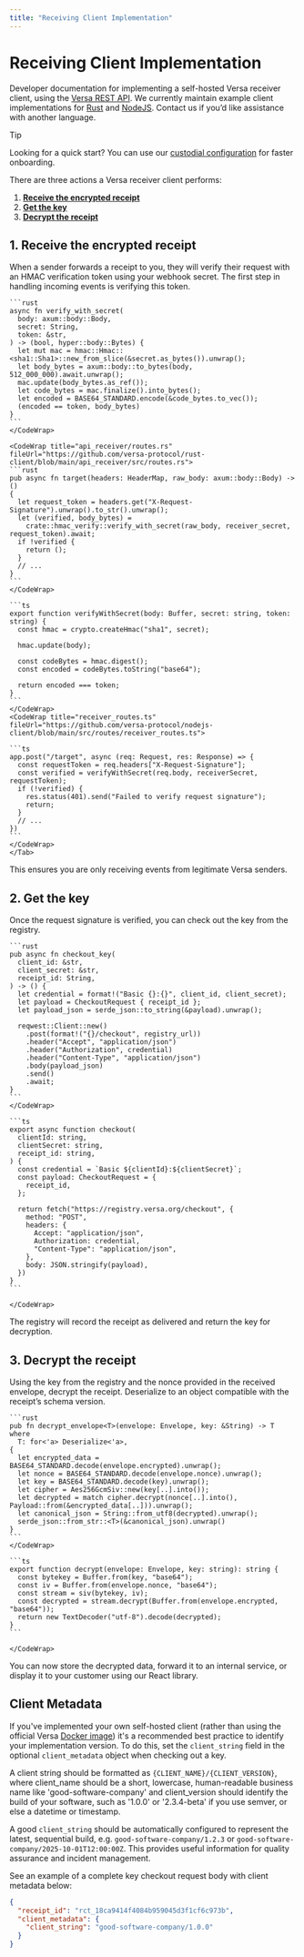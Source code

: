 ```yaml
---
title: "Receiving Client Implementation"
---
```


# Receiving Client Implementation

Developer documentation for implementing a self-hosted Versa receiver client, using the [Versa REST API](/receiving). We currently maintain example client implementations for [Rust](https://github.com/versa-protocol/rust-client) and [NodeJS](https://github.com/versa-protocol/nodejs-client). Contact us if you’d like assistance with another language.

> [!TIP]
> Looking for a quick start? You can use our [custodial configuration](/receiving#custodial-configuration) for faster onboarding.

There are three actions a Versa receiver client performs:

1. **[Receive the encrypted receipt](#1-receive-the-encrypted-receipt)**
2. **[Get the key](#2-get-the-key)**
3. **[Decrypt the receipt](#3-decrypt-the-receipt)**

## 1. Receive the encrypted receipt

When a sender forwards a receipt to you, they will verify their request with an HMAC verification token using your webhook secret.
The first step in handling incoming events is verifying this token.

<TabGroup>
  <Tab title="Rust">
      <CodeWrap title="hmac_verify.rs" fileUrl="https://github.com/versa-protocol/rust-client/blob/main/api_receiver/src/hmac_verify.rs">

    ```rust
    async fn verify_with_secret(
      body: axum::body::Body,
      secret: String,
      token: &str,
    ) -> (bool, hyper::body::Bytes) {
      let mut mac = hmac::Hmac::<sha1::Sha1>::new_from_slice(&secret.as_bytes()).unwrap();
      let body_bytes = axum::body::to_bytes(body, 512_000_000).await.unwrap();
      mac.update(body_bytes.as_ref());
      let code_bytes = mac.finalize().into_bytes();
      let encoded = BASE64_STANDARD.encode(&code_bytes.to_vec());
      (encoded == token, body_bytes)
    }
    ```
    </CodeWrap>

    <CodeWrap title="api_receiver/routes.rs" fileUrl="https://github.com/versa-protocol/rust-client/blob/main/api_receiver/src/routes.rs">
    ```rust
    pub async fn target(headers: HeaderMap, raw_body: axum::body::Body) -> ()
    {
      let request_token = headers.get("X-Request-Signature").unwrap().to_str().unwrap();
      let (verified, body_bytes) =
        crate::hmac_verify::verify_with_secret(raw_body, receiver_secret, request_token).await;
      if !verified {
        return ();
      }
      // ...
    }
    ```
    </CodeWrap>

  </Tab>
  <Tab title="NodeJS">
      <CodeWrap title="hmac_verify.ts" fileUrl="https://github.com/versa-protocol/nodejs-client/blob/main/src/lib/hmac_verify.ts">

    ```ts
    export function verifyWithSecret(body: Buffer, secret: string, token: string) {
      const hmac = crypto.createHmac("sha1", secret);

      hmac.update(body);

      const codeBytes = hmac.digest();
      const encoded = codeBytes.toString("base64");

      return encoded === token;
    }
    ```
    </CodeWrap>
    <CodeWrap title="receiver_routes.ts" fileUrl="https://github.com/versa-protocol/nodejs-client/blob/main/src/routes/receiver_routes.ts">

    ```ts
    app.post("/target", async (req: Request, res: Response) => {
      const requestToken = req.headers["X-Request-Signature"];
      const verified = verifyWithSecret(req.body, receiverSecret, requestToken);
      if (!verified) {
        res.status(401).send("Failed to verify request signature");
        return;
      }
      // ...
    })
    ```
    </CodeWrap>
    </Tab>

</TabGroup>
This ensures you are only receiving events from legitimate Versa senders.

## 2. Get the key

Once the request signature is verified, you can check out the key from the registry.

<TabGroup>
  <Tab title="Rust">
    <CodeWrap title="r_protocol.rs" fileUrl="https://github.com/versa-protocol/rust-client/blob/main/api_receiver/src/r_protocol.rs">

    ```rust
    pub async fn checkout_key(
      client_id: &str,
      client_secret: &str,
      receipt_id: String,
    ) -> () {
      let credential = format!("Basic {}:{}", client_id, client_secret);
      let payload = CheckoutRequest { receipt_id };
      let payload_json = serde_json::to_string(&payload).unwrap();

      reqwest::Client::new()
        .post(format!("{}/checkout", registry_url))
        .header("Accept", "application/json")
        .header("Authorization", credential)
        .header("Content-Type", "application/json")
        .body(payload_json)
        .send()
        .await;
    }
    ```
    </CodeWrap>

  </Tab>
  <Tab title="NodeJS">
    <CodeWrap title="checkout.ts" fileUrl="https://github.com/versa-protocol/nodejs-client/blob/main/src/lib/checkout.ts">

    ```ts
    export async function checkout(
      clientId: string,
      clientSecret: string,
      receipt_id: string,
    ) {
      const credential = `Basic ${clientId}:${clientSecret}`;
      const payload: CheckoutRequest = {
        receipt_id,
      };

      return fetch("https://registry.versa.org/checkout", {
        method: "POST",
        headers: {
          Accept: "application/json",
          Authorization: credential,
          "Content-Type": "application/json",
        },
        body: JSON.stringify(payload),
      })
    }
    ```

    </CodeWrap>

  </Tab>
</TabGroup>
The registry will record the receipt as delivered and return the key for decryption.

## 3. Decrypt the receipt

Using the key from the registry and the nonce provided in the received envelope, decrypt the receipt. Deserialize to an object compatible with the receipt’s schema version.

<TabGroup>
  <Tab title="Rust">
      <CodeWrap title="decryption.rs" fileUrl="https://github.com/versa-protocol/rust-client/blob/main/api_receiver/src/decryption.rs">

    ```rust
    pub fn decrypt_envelope<T>(envelope: Envelope, key: &String) -> T
    where
      T: for<'a> Deserialize<'a>,
    {
      let encrypted_data = BASE64_STANDARD.decode(envelope.encrypted).unwrap();
      let nonce = BASE64_STANDARD.decode(envelope.nonce).unwrap();
      let key = BASE64_STANDARD.decode(key).unwrap();
      let cipher = Aes256GcmSiv::new(key[..].into());
      let decrypted = match cipher.decrypt(nonce[..].into(), Payload::from(&encrypted_data[..])).unwrap();
      let canonical_json = String::from_utf8(decrypted).unwrap();
      serde_json::from_str::<T>(&canonical_json).unwrap()
    }
    ```
    </CodeWrap>

  </Tab>
  <Tab title="NodeJS">
    <CodeWrap title="decrypt.ts" fileUrl="https://github.com/versa-protocol/nodejs-client/blob/main/src/lib/decrypt.ts">

    ```ts
    export function decrypt(envelope: Envelope, key: string): string {
      const bytekey = Buffer.from(key, "base64");
      const iv = Buffer.from(envelope.nonce, "base64");
      const stream = siv(bytekey, iv);
      const decrypted = stream.decrypt(Buffer.from(envelope.encrypted, "base64"));
      return new TextDecoder("utf-8").decode(decrypted);
    }
    ```

    </CodeWrap>

  </Tab>
</TabGroup>
You can now store the decrypted data, forward it to an internal service, or display it to your customer using our React library.


## Client Metadata

If you've implemented your own self-hosted client
(rather than using the official Versa [Docker image](https://hub.docker.com/r/versa/client-receiver))
it's a recommended best practice to identify your implementation version. 
To do this, set the `client_string` field in the optional `client_metadata` object
when checking out a key.

A client string should be formatted as `{CLIENT_NAME}/{CLIENT_VERSION}`,
where client_name should be a short, lowercase, human-readable business name like 'good-software-company'
and client_version should identify the build of your software,
such as '1.0.0' or '2.3.4-beta' if you use semver, or else a datetime or timestamp.

A good `client_string` should be automatically configured to represent the latest, sequential build, e.g. `good-software-company/1.2.3` or `good-software-company/2025-10-01T12:00:00Z`.
This provides useful information for quality assurance and incident management.

See an example of a complete key checkout request body with client metadata below:

```json
{
  "receipt_id": "rct_18ca9414f4084b959045d3f1cf6c973b",
  "client_metadata": {
    "client_string": "good-software-company/1.0.0"
  }
}
